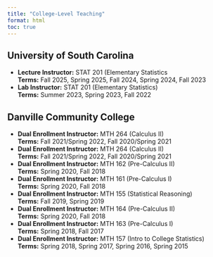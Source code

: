 ```yaml
---
title: "College-Level Teaching"
format: html
toc: true
---
```


## University of South Carolina

- **Lecture Instructor:** STAT 201 (Elementary Statistics  
  **Terms:** Fall 2025, Spring 2025, Fall 2024, Spring 2024, Fall 2023
- **Lab Instructor:** STAT 201 (Elementary Statistics)  
  **Terms:** Summer 2023, Spring 2023, Fall 2022
 
## Danville Community College

- **Dual Enrollment Instructor:** MTH 264 (Calculus II)  
  **Terms:** Fall 2021/Spring 2022, Fall 2020/Spring 2021
- **Dual Enrollment Instructor:** MTH 264 (Calculus II)  
  **Terms:** Fall 2021/Spring 2022, Fall 2020/Spring 2021
- **Dual Enrollment Instructor:** MTH 162 (Pre-Calculus II)  
  **Terms:** Spring 2020, Fall 2018
- **Dual Enrollment Instructor:** MTH 161 (Pre-Calculus I)  
  **Terms:** Spring 2020, Fall 2018
- **Dual Enrollment Instructor:** MTH 155 (Statistical Reasoning)  
  **Terms:** Fall 2019, Spring 2019
- **Dual Enrollment Instructor:** MTH 164 (Pre-Calculus II)  
  **Terms:** Spring 2020, Fall 2018
- **Dual Enrollment Instructor:** MTH 163 (Pre-Calculus I)  
  **Terms:** Spring 2018, Fall 2017
- **Dual Enrollment Instructor:** MTH 157 (Intro to College Statistics)  
  **Terms:** Spring 2018, Spring 2017, Spring 2016, Spring 2015